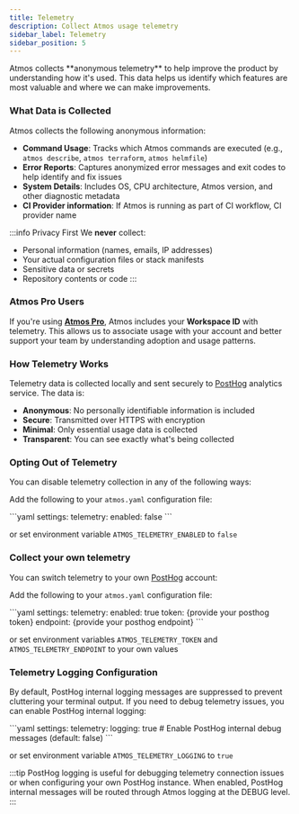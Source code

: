 ```yaml
---
title: Telemetry
description: Collect Atmos usage telemetry
sidebar_label: Telemetry
sidebar_position: 5
---
```


<Intro>
Atmos collects **anonymous telemetry** to help improve the product by understanding how it's used. 
This data helps us identify which features are most valuable and where we can make improvements.
</Intro>

### What Data is Collected

Atmos collects the following anonymous information:

- **Command Usage**: Tracks which Atmos commands are executed (e.g., `atmos describe`, `atmos terraform`, `atmos helmfile`)  
- **Error Reports**: Captures anonymized error messages and exit codes to help identify and fix issues  
- **System Details**: Includes OS, CPU architecture, Atmos version, and other diagnostic metadata
- **CI Provider information**: If Atmos is running as part of CI workflow, CI provider name

:::info Privacy First
We **never** collect:
- Personal information (names, emails, IP addresses)
- Your actual configuration files or stack manifests
- Sensitive data or secrets
- Repository contents or code
:::

### Atmos Pro Users

If you're using [**Atmos Pro**](https://atmos-pro.com), Atmos includes your **Workspace ID** with telemetry. This allows us to associate usage with your account and better support your team by understanding adoption and usage patterns.

### How Telemetry Works

Telemetry data is collected locally and sent securely to [PostHog](https://posthog.com/) analytics service. The data is:

- **Anonymous**: No personally identifiable information is included
- **Secure**: Transmitted over HTTPS with encryption
- **Minimal**: Only essential usage data is collected
- **Transparent**: You can see exactly what's being collected

### Opting Out of Telemetry

You can disable telemetry collection in any of the following ways:

Add the following to your `atmos.yaml` configuration file:

<File title="atmos.yaml">
```yaml
settings:
  telemetry:
    enabled: false
```
</File>

or set environment variable `ATMOS_TELEMETRY_ENABLED` to `false` 

### Collect your own telemetry

You can switch telemetry to your own [PostHog](https://posthog.com/) account:

Add the following to your `atmos.yaml` configuration file:

<File title="atmos.yaml">
```yaml
settings:
  telemetry:
    enabled: true
    token: {provide your posthog token}
    endpoint: {provide your posthog endpoint}
```
</File>

or set environment variables `ATMOS_TELEMETRY_TOKEN` and `ATMOS_TELEMETRY_ENDPOINT` to your own values

### Telemetry Logging Configuration

By default, PostHog internal logging messages are suppressed to prevent cluttering your terminal output. If you need to debug telemetry issues, you can enable PostHog internal logging:

<File title="atmos.yaml">
```yaml
settings:
  telemetry:
    logging: true  # Enable PostHog internal debug messages (default: false)
```
</File>

or set environment variable `ATMOS_TELEMETRY_LOGGING` to `true`

:::tip
PostHog logging is useful for debugging telemetry connection issues or when configuring your own PostHog instance. When enabled, PostHog internal messages will be routed through Atmos logging at the DEBUG level.
:::

